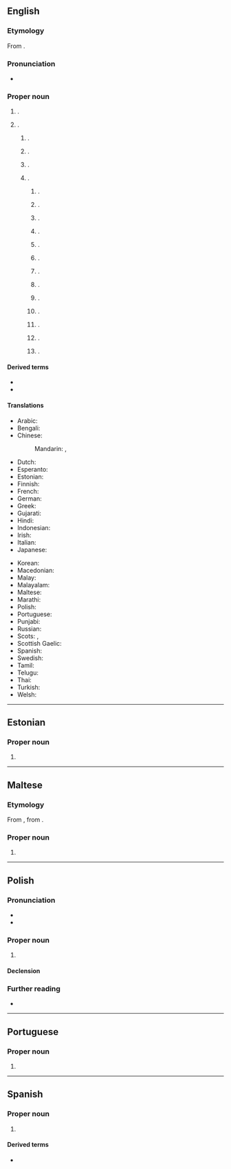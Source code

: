 ==English==
{{wp}}
{{swp|Belfast (disambiguation)}}

===Etymology===
From {{der|en|ga|Béal Feirste|lit=mouth of the {{w|River Farset}}}}.

===Pronunciation===
* {{a|UK}} {{IPA|en|/ˈbɛl.fæst/|/ˈbɛl.fɑːst/}}

===Proper noun===
{{en-prop}}

# {{place|en|The <<capital>> and largest <<city>> of <<p/Northern Ireland>>}}.
# {{place|en|place named for either the city in Northern Ireland or another place also named as such}}.
## {{place|en|suburb|of|city/Christchurch|c/New Zealand}}.
## {{place|en|town|p/Mpumalanga|c/South Africa}}.
## {{place|en|community|p/Prince Edward Island|c/Canada}}.
## {{place|en|locale|c/US}}.
### {{place|en|city|s/Maine}}.
### {{place|en|town|s/New York}}.
### {{place|en|township|county/Fulton County|s/Pennsylvania}}.
### {{place|en|CDP|county/Northampton County|s/Pennsylvania}}.
### {{place|en|township|s/Minnesota}}.
### {{place|en|unincorporated community|s/California|;|named for the city in Maine}}.
### {{place|en|unincorporated community|s/Georgia}}.
### {{place|en|unincorporated community|s/Missouri}}.
### {{place|en|unincorporated community|county/Clermont County|s/Ohio}}.
### {{place|en|unincorporated community|county/Highland County|s/Ohio}}.
### {{place|en|unincorporated community|s/Tennessee}}.
### {{place|en|ghost town|s/Nebraska}}.
### {{place|en|ghost town|county/Licking County|s/Ohio}}.

====Derived terms====
* {{l|en|Belfast confetti}}
* {{l|en|Belfast sink}}

====Translations====
{{trans-top|capital of Northern Ireland}}
* Arabic: {{t|ar|بِلْفَاسْت|m}}
* Bengali: {{t|bn|বেলফাস্ট}}
* Chinese:
*: Mandarin: {{t+|cmn|貝爾法斯特|sc=Hani}}, {{t+|cmn|贝尔法斯特|tr=Bèi'ěrfǎsītè|sc=Hani}}
* Dutch: {{t|nl|Belfast}}
* Esperanto: {{t|eo|Belfasto}}
* Estonian: {{t|et|Belfast}}
* Finnish: {{t+|fi|Belfast}}
* French: {{t+|fr|Belfast|m}}
* German: {{t+|de|Belfast|n}}
* Greek: {{t|el|Μπέλφαστ|m}}
* Gujarati: {{t|gu| બેલ્ફાસ્ટ}}
* Hindi: {{t|hi|बेलफ़ास्ट}}
* Indonesian: {{t|id|Belfast}}
* Irish: {{t|ga|Béal Feirste|m}}
* Italian: {{t|it|Belfast|f}}
* Japanese: {{t|ja|ベルファスト|tr=Berufasuto}}
{{trans-mid}}
* Korean: {{t|ko|^벨파스트}}
* Macedonian: {{t|mk|Белфаст|m}}
* Malay: {{t|ms|Belfast}}
* Malayalam: {{t|ml|ബെൽഫാസ്റ്റ്}}
* Maltese: {{t|mt|Belfast}}
* Marathi: {{t|mr|बेल्फास्ट|n}}
* Polish: {{t+|pl|Belfast|m}}
* Portuguese: {{t+|pt|Belfast}}
* Punjabi: {{t|pa|ਬੈਲਫਾਸਟ}}
* Russian: {{t+|ru|Бе́лфаст|m}}
* Scots: {{t|sco|Bilfawst}}, {{t|sco|Bilfaust}}
* Scottish Gaelic: {{t|gd|Beul Feirsde}}
* Spanish: {{t+|es|Belfast}}
* Swedish: {{t+|sv|Belfast}}
* Tamil: {{t|ta|பெல்ஃபாஸ்ட்}}
* Telugu: {{t|te|బెల్ఫాస్ట్}}
* Thai: {{t|th|เบลฟาสต์}}
* Turkish: {{t|tr|Belfast}}
* Welsh: {{t|cy|Belffast|m}}
{{trans-bottom}}

----

==Estonian==

===Proper noun===
{{head|et|proper noun}}

# {{place|et|capital city|p/Northern Ireland|t1=Belfast}}

----

==Maltese==

===Etymology===
From {{der|mt|en|Belfast}}, from {{der|mt|ga|-}}.

===Proper noun===
{{head|mt|proper noun|g=m}}

# {{place|mt|capital city|p/Northern Ireland|t1=Belfast}}

----

==Polish==
{{wikipedia|lang=pl}}

===Pronunciation===
* {{pl-IPA}}
* {{audio|pl|Pl-Belfast.ogg|audio}}

===Proper noun===
{{head|pl|proper noun|g=m}}

# {{place|pl|capital city|p/Northern Ireland|t1=Belfast}}

====Declension====
{{pl-decl-noun-m-in|tantum=s}}

===Further reading===
* {{R:PWN}}

----

==Portuguese==

===Proper noun===
{{pt-proper noun|f}}

# {{place|pt|capital city|p/Northern Ireland|t1=Belfast}}

----

==Spanish==
{{wikipedia|lang=es}}

===Proper noun===
{{es-proper noun}}

# {{place|es|capital city|p/Northern Ireland|t1=Belfast}}

====Derived terms====
* {{l|es|belfastiano||Belfastian}} {{q|Demonym}}
